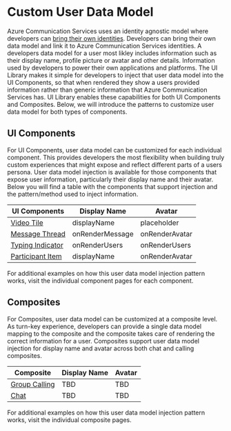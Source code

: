 
<Meta title="Custom User Data Model" />

# Custom User Data Model

Azure Communication Services uses an identity agnostic model where developers can [bring their own identities](https://docs.microsoft.com/azure/communication-services/concepts/identity-model).
Developers can bring their own data model and link it to Azure Communication Services identities.
A developers data model for a user most likley includes information such as their display name, profile picture or avatar and other details. Information used by developers to power their own applications and platforms.
The UI Library makes it simple for developers to inject that user data model into the UI Components, so that when rendered they show a users provided information rather than generic information that Azure Communication Services has.
UI Library enables these capabilities for both UI Components and Composites. Below, we will introduce the patterns to customize user data model for both types of components.

## UI Components

For UI Components, user data model can be customized for each individual component.
This provides developers the most flexibility when building truly custom experiences that might expose and reflect different parts of a users persona.
User data model injection is available for those components that expose user information, particularly their display name and their avatar.
Below you will find a table with the components that support injection and the pattern/method used to inject information.

| UI Components                                                                      | Display Name    | Avatar         |
| ---------------------------------------------------------------------------------- | --------------- | -------------- |
| [Video Tile](/?path=/story/ui-components-video-tile--video-tile)                   | displayName     | placeholder    |
| [Message Thread](/?path=/story/ui-components-message-thread--message-thread)       | onRenderMessage | onRenderAvatar |
| [Typing Indicator](/?path=/story/ui-components-typing-indicator--typing-indicator) | onRenderUsers   | onRenderUsers  |
| [Participant Item](/?path=/story/ui-components-participant-item--participant-item) | displayName     | onRenderAvatar |

For additional examples on how this user data model injection pattern works, visit the individual component pages for each component.

## Composites

For Composites, user data model can be customized at a composite level.
As turn-key experience, developers can provide a single data model mapping to the composite and the composite takes care of rendering the correct information for a user.
Composites support user data model injection for display name and avatar across both chat and calling composites.

| Composite                                                        | Display Name | Avatar |
| ---------------------------------------------------------------- | ------------ | ------ |
| [Group Calling](/?path=/story/composites-group-call--group-call) | TBD          | TBD    |
| [Chat](/?path=/story/composites-group-chat--group-chat)          | TBD          | TBD    |

For additional examples on how this user data model injection pattern works, visit the individual composite pages.
